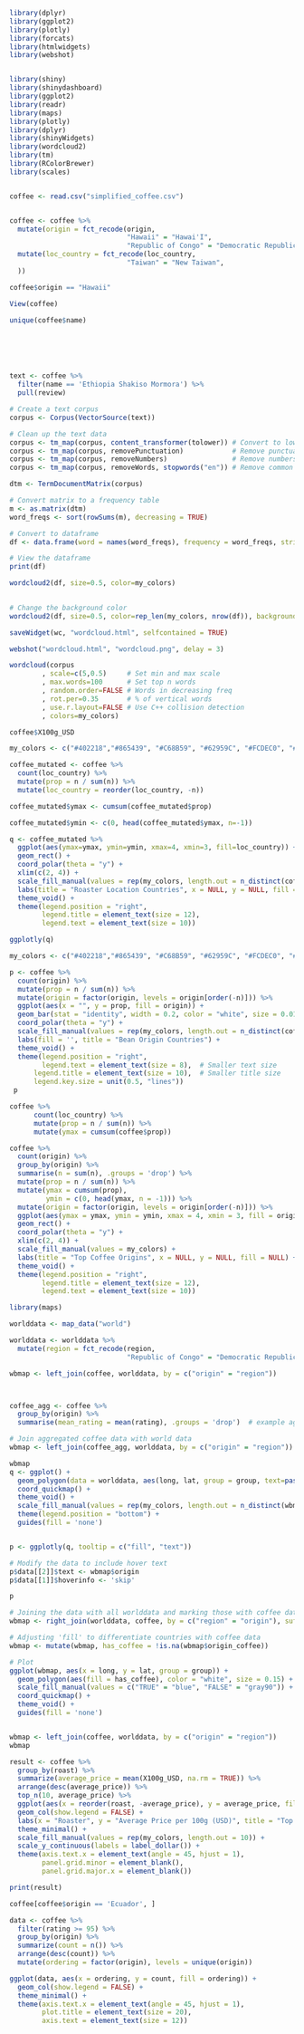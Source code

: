 ```r
library(dplyr)
library(ggplot2)
library(plotly)
library(forcats)
library(htmlwidgets)
library(webshot)


library(shiny)
library(shinydashboard)
library(ggplot2)
library(readr)
library(maps)
library(plotly)
library(dplyr)
library(shinyWidgets)
library(wordcloud2)
library(tm)
library(RColorBrewer)
library(scales) 


coffee <- read.csv("simplified_coffee.csv")


coffee <- coffee %>%
  mutate(origin = fct_recode(origin,
                             "Hawaii" = "Hawai'I",
                             "Republic of Congo" = "Democratic Republic Of The Congo")) %>%
  mutate(loc_country = fct_recode(loc_country,
                             "Taiwan" = "New Taiwan",
  ))

coffee$origin == "Hawaii"

View(coffee)

unique(coffee$name)






text <- coffee %>%
  filter(name == 'Ethiopia Shakiso Mormora') %>%
  pull(review)

# Create a text corpus
corpus <- Corpus(VectorSource(text))

# Clean up the text data
corpus <- tm_map(corpus, content_transformer(tolower)) # Convert to lower case
corpus <- tm_map(corpus, removePunctuation)            # Remove punctuation
corpus <- tm_map(corpus, removeNumbers)                # Remove numbers
corpus <- tm_map(corpus, removeWords, stopwords("en")) # Remove common stopwords

dtm <- TermDocumentMatrix(corpus)

# Convert matrix to a frequency table
m <- as.matrix(dtm)
word_freqs <- sort(rowSums(m), decreasing = TRUE)

# Convert to dataframe
df <- data.frame(word = names(word_freqs), frequency = word_freqs, stringsAsFactors = FALSE)

# View the dataframe
print(df)

wordcloud2(df, size=0.5, color=my_colors)

 
# Change the background color
wordcloud2(df, size=0.5, color=rep_len(my_colors, nrow(df)), backgroundColor="black", shape = 'oval')

saveWidget(wc, "wordcloud.html", selfcontained = TRUE)

webshot("wordcloud.html", "wordcloud.png", delay = 3) 

wordcloud(corpus
        , scale=c(5,0.5)     # Set min and max scale
        , max.words=100      # Set top n words
        , random.order=FALSE # Words in decreasing freq
        , rot.per=0.35       # % of vertical words
        , use.r.layout=FALSE # Use C++ collision detection
        , colors=my_colors)

```

```r
coffee$X100g_USD
```

```r
my_colors <- c("#402218","#865439", "#C68B59", "#62959C", "#FCDEC0", "#AC7D88")

coffee_mutated <- coffee %>%
  count(loc_country) %>%
  mutate(prop = n / sum(n)) %>%
  mutate(loc_country = reorder(loc_country, -n))

coffee_mutated$ymax <- cumsum(coffee_mutated$prop)

coffee_mutated$ymin <- c(0, head(coffee_mutated$ymax, n=-1))

q <- coffee_mutated %>%
  ggplot(aes(ymax=ymax, ymin=ymin, xmax=4, xmin=3, fill=loc_country)) +
  geom_rect() +
  coord_polar(theta = "y") +
  xlim(c(2, 4)) +
  scale_fill_manual(values = rep(my_colors, length.out = n_distinct(coffee$loc_country))) +
  labs(title = "Roaster Location Countries", x = NULL, y = NULL, fill = NULL) +
  theme_void() +
  theme(legend.position = "right",
        legend.title = element_text(size = 12),
        legend.text = element_text(size = 10))

ggplotly(q)
```

```r
my_colors <- c("#402218","#865439", "#C68B59", "#62959C", "#FCDEC0", "#AC7D88")

p <- coffee %>%
  count(origin) %>%
  mutate(prop = n / sum(n)) %>%
  mutate(origin = factor(origin, levels = origin[order(-n)])) %>%
  ggplot(aes(x = "", y = prop, fill = origin)) + 
  geom_bar(stat = "identity", width = 0.2, color = "white", size = 0.01) +
  coord_polar(theta = "y") + 
  scale_fill_manual(values = rep(my_colors, length.out = n_distinct(coffee$origin))) +
  labs(fill = '', title = "Bean Origin Countries") +
  theme_void() +
  theme(legend.position = "right", 
        legend.text = element_text(size = 8),  # Smaller text size
      legend.title = element_text(size = 10),  # Smaller title size
      legend.key.size = unit(0.5, "lines"))
 p
```
```r
coffee %>%
      count(loc_country) %>%
      mutate(prop = n / sum(n)) %>%
      mutate(ymax = cumsum(coffee$prop)) 
```

```r
coffee %>%
  count(origin) %>%
  group_by(origin) %>%
  summarise(n = sum(n), .groups = 'drop') %>%
  mutate(prop = n / sum(n)) %>%
  mutate(ymax = cumsum(prop), 
         ymin = c(0, head(ymax, n = -1))) %>%
  mutate(origin = factor(origin, levels = origin[order(-n)])) %>%
  ggplot(aes(ymax = ymax, ymin = ymin, xmax = 4, xmin = 3, fill = origin)) +
  geom_rect() +
  coord_polar(theta = "y") +
  xlim(c(2, 4)) +
  scale_fill_manual(values = my_colors) +
  labs(title = "Top Coffee Origins", x = NULL, y = NULL, fill = NULL) +
  theme_void() +
  theme(legend.position = "right",
        legend.title = element_text(size = 12),
        legend.text = element_text(size = 10))
```

```r
library(maps)

worlddata <- map_data("world")

worlddata <- worlddata %>%
  mutate(region = fct_recode(region,
                             "Republic of Congo" = "Democratic Republic of the Congo"))

wbmap <- left_join(coffee, worlddata, by = c("origin" = "region"))



coffee_agg <- coffee %>% 
  group_by(origin) %>% 
  summarise(mean_rating = mean(rating), .groups = 'drop')  # example aggregation

# Join aggregated coffee data with world data
wbmap <- left_join(coffee_agg, worlddata, by = c("origin" = "region"))

wbmap
q <- ggplot() +
  geom_polygon(data = worlddata, aes(long, lat, group = group, text=paste(region)), size = 0.15, fill = "gray90", color = "white") +
  coord_quickmap() +
  theme_void() +
  scale_fill_manual(values = rep(my_colors, length.out = n_distinct(wbmap$origin))) +
  theme(legend.position = "bottom") +
  guides(fill = 'none')


p <- ggplotly(q, tooltip = c("fill", "text"))

# Modify the data to include hover text
p$data[[2]]$text <- wbmap$origin
p$data[[1]]$hoverinfo <- 'skip'

p
```


```r
# Joining the data with all worlddata and marking those with coffee data
wbmap <- right_join(worlddata, coffee, by = c("region" = "origin"), suffix = c("", "_coffee"))

# Adjusting 'fill' to differentiate countries with coffee data
wbmap <- mutate(wbmap, has_coffee = !is.na(wbmap$origin_coffee))

# Plot
ggplot(wbmap, aes(x = long, y = lat, group = group)) +
  geom_polygon(aes(fill = has_coffee), color = "white", size = 0.15) +
  scale_fill_manual(values = c("TRUE" = "blue", "FALSE" = "gray90")) +  # Customize colors as needed
  coord_quickmap() +
  theme_void() +
  guides(fill = 'none')


wbmap <- left_join(coffee, worlddata, by = c("origin" = "region"))
wbmap
```


```r
result <- coffee %>%
  group_by(roast) %>%
  summarize(average_price = mean(X100g_USD, na.rm = TRUE)) %>%
  arrange(desc(average_price)) %>%
  top_n(10, average_price) %>%
  ggplot(aes(x = reorder(roast, -average_price), y = average_price, fill = roast)) +
  geom_col(show.legend = FALSE) +
  labs(x = "Roaster", y = "Average Price per 100g (USD)", title = "Top 10 Most Expensive Coffees by Roaster") +
  theme_minimal() +
  scale_fill_manual(values = rep(my_colors, length.out = 10)) +
  scale_y_continuous(labels = label_dollar()) + 
  theme(axis.text.x = element_text(angle = 45, hjust = 1),
        panel.grid.minor = element_blank(),
        panel.grid.major.x = element_blank())

print(result)

coffee[coffee$origin == 'Ecuador', ]

```

```r
data <- coffee %>%
  filter(rating >= 95) %>%
  group_by(origin) %>%
  summarize(count = n()) %>%
  arrange(desc(count)) %>%
  mutate(ordering = factor(origin), levels = unique(origin))

ggplot(data, aes(x = ordering, y = count, fill = ordering)) +
  geom_col(show.legend = FALSE) +
  theme_minimal() +
  theme(axis.text.x = element_text(angle = 45, hjust = 1),
        plot.title = element_text(size = 20),
        axis.text = element_text(size = 12))


```


